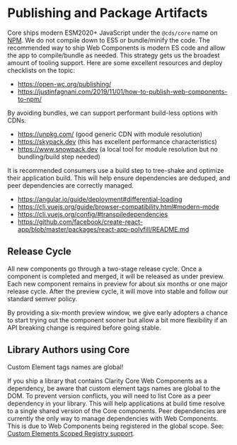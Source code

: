 
<Meta title="Internal/Documentation/Package" />

# Publishing and Package Artifacts

Core ships modern ESM2020+ JavaScript under the `@cds/core` name on [NPM](https://www.npmjs.com/package/@cds/core).
We do not compile down to ES5 or bundle/minify the code. The recommended way to
ship Web Components is modern ES code and allow the app to compile/bundle as
needed. This strategy gets us the broadest amount of tooling support. Here are
some excellent resources and deploy checklists on the topic:

- https://open-wc.org/publishing/
- https://justinfagnani.com/2019/11/01/how-to-publish-web-components-to-npm/

By avoiding bundles, we can support performant build-less options with CDNs.

- https://unpkg.com/ (good generic CDN with module resolution)
- https://skypack.dev (this has excellent performance characteristics)
- https://www.snowpack.dev (a local tool for module resolution but no bundling/build step needed)

It is recommended consumers use a build step to tree-shake and optimize their
application build. This will help ensure dependencies are deduped, and peer
dependencies are correctly managed.

- https://angular.io/guide/deployment#differential-loading
- https://cli.vuejs.org/guide/browser-compatibility.html#modern-mode
- https://cli.vuejs.org/config/#transpiledependencies
- https://github.com/facebook/create-react-app/blob/master/packages/react-app-polyfill/README.md

## Release Cycle

All new components go through a two-stage release cycle. Once a component is
completed and merged, it will be released as under preview. Each new component
remains in preview for about six months or one major release cycle. After the
preview cycle, it will move into stable and follow our standard semver policy.

By providing a six-month preview window, we give early adopters a chance to start
trying out the component sooner but allow a bit more flexibility if an API breaking
change is required before going stable.

## Library Authors using Core

<cds-alert-group status="danger" cds-layout="m-y:lg">
  <cds-alert>Custom Element tags names are global!</cds-alert>
</cds-alert-group>

If you ship a library that contains Clarity Core Web Components as a dependency,
be aware that custom element tags names are global to the DOM. To prevent version
conflicts, you will need to list Core as a peer dependency in your library.
This will help applications at build time resolve to a single shared version
of the Core components. Peer dependencies are currently the only way to manage
dependencies with Web Components. This is due to Web Components being registered
in the global scope.
See: [Custom Elements Scoped Registry support](https://github.com/w3c/webcomponents/issues/716).

